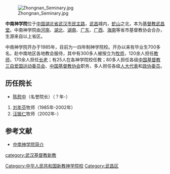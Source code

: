 {{Infobox University
|Name=中南神学院
|EnglishName=Zhongnan Theological Seminary
|SealImage=
|SealInfo＝
|Motto=
|Established=1985年
|Type=公立宗教院校
|President=
|President_title_1 ＝
|President_1 =
|Location={{PRC}}<br>[[湖北省|湖北省]][[武汉市|武汉市]]
|Campus =
|AreaTotal =	
|Nickname =	
|Celebration = 	
|Mascot =	
|Telephone =
|Website=
}}
[[File:Zhongnan_Seminary.jpg|thumb]]

'''中南神学院'''位于[[中国|中国]][[湖北省|湖北省]][[武汉市|武汉市]][[民主路|民主路]]，[[武昌|武昌]]城内，[[蛇山|蛇山]]之北，本为[[基督教武昌堂|基督教武昌堂]]。中南神学院由[[河南|河南]]、[[湖北|湖北]]、[[湖南|湖南]]、[[广东|广东]]、[[广西|广西]]、[[海南|海南]]等省市基督教协会合办，生源来自以上省区。

中南神学院开办于1985年，目前为一四年制神学院校。开办以来有毕业生700多名，赴中南地区各地教会服侍，其中有300多人被按立为[[牧师|牧师]]，120余人担任[[教师|教师]]，170余人担任[[长老|长老]]；有25人在各神学院校任教；80多人担任各级[[中国基督教三自爱国运动委员会|中国基督教三自爱国运动委员会]]、[[中国基督教协会|中国基督教协会]]职务，多人担任各级[[人大代表|人大代表]]和[[政协委员|政协委员]]。

==历任院长==
*[[陈慰中|陈慰中]]（名誉院长）（？年-）
#[[刘年芬|刘年芬]]牧师（1985年-2002年）
#[[汪振仁|汪振仁]]牧师（2002年-）

==参考文献==
{{Reflist}}
*[https://web.archive.org/web/20111117130026/http://www.hubeichurch.com/znsxy/ArticleShow.asp?ArticleID=87 中南神学院简介]

{{中国内地宗教院校}}
[[Category:中华人民共和国新教神学院校|Category:中华人民共和国新教神学院校]]
[[category:武汉基督教新教|category:武汉基督教新教]]
[[Category:武昌区|Category:武昌区]]